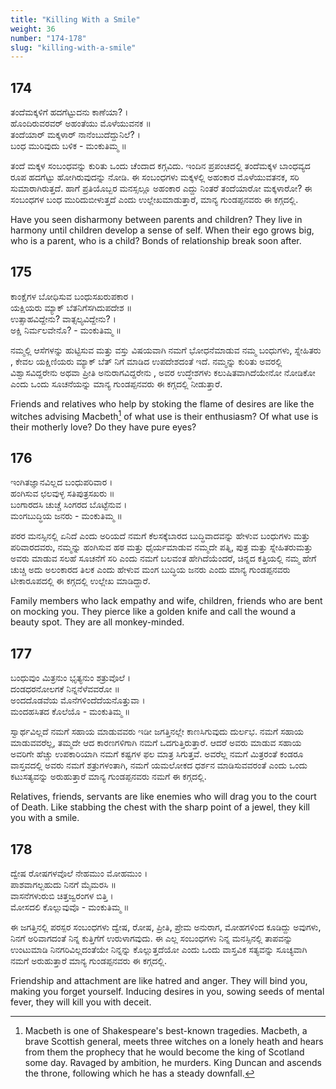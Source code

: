 ```yaml
---
title: "Killing With a Smile"
weight: 36
number: "174-178"
slug: "killing-with-a-smile"
---
```


## 174

ತಂದೆಮಕ್ಕಳಿಗೆ ಹದಗೆಟ್ಟುದನು ಕಾಣೆಯಾ? ।  
ಹೊಂದಿರುವರವರ್ ಅಹಂತೆಯು ಮೊಳೆಯುವನಕ ॥  
ತಂದೆಯಾರ್ ಮಕ್ಕಳಾರ್ ನಾನೆಂಬುದೆದ್ದುನಿಲೆ? ।  
ಬಂಧ ಮುರಿವುದು ಬಳಿಕ - ಮಂಕುತಿಮ್ಮ ॥

ತಂದೆ ಮಕ್ಕಳ ಸಂಬಂಧವನ್ನು ಕುರಿತು ಒಂದು ಚೆಂದಾದ ಕಗ್ಗವಿದು. ಇಂದಿನ ಪ್ರಪಂಚದಲ್ಲಿ ತಂದೆಮಕ್ಕಳ ಬಾಂಧವ್ಯದ ರೂಪ ಹದಗೆಟ್ಟು ಹೋಗಿರುವುದನ್ನು ನೋಡಿ. ಈ ಸಂಬಂಧಗಳು ಮಕ್ಕಳಲ್ಲಿ ಅಹಂಕಾರ ಮೊಳೆಯುವತನಕ, ಸರಿ ಸುಮಾರಾಗಿರುತ್ತದೆ. ಹಾಗೆ ಪ್ರತಿಯೊಬ್ಬರ ಮನಸ್ಸಲ್ಲೂ ಅಹಂಕಾರ ಎದ್ದು ನಿಂತರೆ ತಂದೆಯಾರೋ ಮಕ್ಕಳಾರೋ? ಈ ಸಂಬಂಧಗಳ ಬಂಧ ಮುರಿದುಬೀಳುತ್ತದೆ ಎಂದು ಉಲ್ಲೇಖಮಾಡುತ್ತಾರೆ, ಮಾನ್ಯ ಗುಂಡಪ್ಪನವರು ಈ ಕಗ್ಗದಲ್ಲಿ.

Have you seen disharmony between parents and children? They live in harmony until children develop a sense of self. When their ego grows big, who is a parent, who is a child? Bonds of relationship break soon after.

## 175

ಕಾಂಕ್ಷೆಗಳ ಬೋಧಿಸುವ ಬಂಧುಸಖರುಪಕಾರ ।  
ಯಕ್ಷಿಯರು ಮ್ಯಾಕ್ ಬೆತನಿಗೆಸಗಿದುಪದೇಶ ॥  
ಉತ್ಸಾಹವಿದ್ದೇನು? ವಾತ್ಸಲ್ಯವಿದ್ದೇನು? ।  
ಅಕ್ಷಿ ನಿರ್ಮಲವೇನೊ? - ಮಂಕುತಿಮ್ಮ ॥

ನಮ್ಮಲ್ಲಿ ಆಸೆಗಳನ್ನು ಹುಟ್ಟಿಸುವ ಮತ್ತು ವಸ್ತು ವಿಷಯವಾಗಿ ನಮಗೆ ಭೋಧನೆಮಾಡುವ ನಮ್ಮ ಬಂಧುಗಳು, ಸ್ನೇಹಿತರು , ಕೇವಲ ಯಕ್ಷಿಣಿಯರು ಮ್ಯಾಕ್ ಬೆತ್ ನಿಗೆ ಮಾಡಿದ ಉಪದೇಶದಂತೆ ಇದೆ. ನಮ್ಮನ್ನು ಕುರಿತು ಅವರಲ್ಲಿ ವಿಶ್ವಾಸವಿದ್ದರೇನು ಅಥವಾ ಪ್ರೀತಿ ಅನುರಾಗವಿದ್ದರೇನು , ಅವರ ಉದ್ಧೇಶಗಳು ಕಲುಷಿತವಾಗಿದೆಯೇನೋ ನೋಡಿಕೋ ಎಂದು ಒಂದು ಸೂಚನೆಯನ್ನು ಮಾನ್ಯ ಗುಂಡಪ್ಪನವರು ಈ ಕಗ್ಗದಲ್ಲಿ ನೀಡುತ್ತಾರೆ.

Friends and relatives who help by stoking the flame of desires are like the witches advising Macbeth[^68] of what use is their enthusiasm? Of what use is their motherly love? Do they have pure eyes?

## 176

ಇಂಗಿತಜ್ಞಾನವಿಲ್ಲದ ಬಂಧುಪರಿವಾರ ।  
ಹಂಗಿಸುವ ಛಲವುಳ್ಳ ಸತಿಪುತ್ರಸಖರು ॥  
ಬಂಗಾರದಸಿ ಚುಚ್ಚೆ ಸಿಂಗರದ ಬೊಟ್ಟೆನುವ ।  
ಮಂಗಬುದ್ಧಿಯ ಜನರು - ಮಂಕುತಿಮ್ಮ ॥

ಪರರ ಮನಸ್ಸಿನಲ್ಲಿ ಏನಿದೆ ಎಂದು ಅರಿಯದೆ ನಮಗೆ ಕೆಲಸಕ್ಕೆಬಾರದ ಬುದ್ಧಿವಾದವನ್ನು ಹೇಳುವ ಬಂಧುಗಳು ಮತ್ತು ಪರಿವಾರದವರು, ನಮ್ಮನ್ನು ಹಂಗಿಸುವ ಹಠ ಮತ್ತು ಧೈರ್ಯಮಾಡುವ ನಮ್ಮದೇ ಪತ್ನಿ, ಪುತ್ರ ಮತ್ತು ಸ್ನೇಹಿತರುಮತ್ತು ಅವರು ಮಾಡುವ ಸಲಹೆ ಸೂಚನೆಗೆ ಸರಿ ಎಂದು ನಮಗೆ ಬಲವಂತ ಹೇಗಿದೆಯೆಂದರೆ, ಚಿನ್ನದ ಕತ್ತಿಯಲ್ಲಿ ನಮ್ಮ ಹೇಗೆ ಚುಚ್ಚಿ ಅದು ಅಲಂಕಾರದ ತಿಲಕ ಎಂದು ಹೇಳುವ ಮಂಗ ಬುದ್ಧಿಯ ಜನರು ಎಂದು ಮಾನ್ಯ ಗುಂಡಪ್ಪನವರು ಟೀಕಾರೂಪದಲ್ಲಿ ಈ ಕಗ್ಗದಲ್ಲಿ ಉಲ್ಲೇಖ ಮಾಡಿದ್ದಾರೆ.

Family members who lack empathy and wife, children, friends who are bent on mocking you. They pierce like a golden knife and call the wound a beauty spot. They are all monkey-minded.

## 177

ಬಂಧುವುಂ ಮಿತ್ರನುಂ ಭೃತ್ಯನುಂ ಶತ್ರುವೊಲೆ ।  
ದಂಡಧರನೋಲಗಕೆ ನಿನ್ನನೆಳೆವವರೋ ॥  
ಅಂದದೊಡವೆಯ ಮೊನೆಗಳಿಂದೆದೆಯನೊತ್ತುವಾ ।  
ಮಂದಹಸಿತದ ಕೊಲೆಯೊ - ಮಂಕುತಿಮ್ಮ ॥

ಸ್ವಾರ್ಥವಿಲ್ಲದೆ ನಮಗೆ ಸಹಾಯ ಮಾಡುವವರು ಇಡೀ ಜಗತ್ತಿನಲ್ಲೇ ಕಾಣಸಿಗುವುದು ದುರ್ಲಭ. ನಮಗೆ ಸಹಾಯ ಮಾಡುವವರೆಲ್ಲ, ತಮ್ಮದೇ ಆದ ಕಾರಣಗಳಿಗಾಗಿ ನಮಗೆ ಒದಗುತ್ತಿರುತ್ತಾರೆ. ಆದರೆ ಅವರು ಮಾಡುವ ಸಹಾಯ ಅವರಿಗೇ ಹೆಚ್ಚು ಉಪಕಾರಿಯಾಗಿ ನಮಗೆ ಕಷ್ಟಗಳ ಫಲ ಮಾತ್ರ ಸಿಗುತ್ತವೆ. ಅವರೆಲ್ಲ ನಮಗೆ ಮಿತ್ರರಂತೆ ಕಂಡರೂ ವಾಸ್ತವದಲ್ಲಿ ಅವರು ನಮಗೆ ಶತ್ರುಗಳಂತಾಗಿ, ನಮಗೆ ಯಮಲೋಕದ ಧರ್ಶನ ಮಾಡಿಸುವವರಂತೆ ಎಂದು ಒಂದು ಕಟುಸತ್ಯವನ್ನು ಅರುಹುತ್ತಾರೆ ಮಾನ್ಯ ಗುಂಡಪ್ಪನವರು ನಮಗೆ ಈ ಕಗ್ಗದಲ್ಲಿ.

Relatives, friends, servants are like enemies who will drag you to the court of Death. Like stabbing the chest with the sharp point of a jewel, they kill you with a smile.

## 178

ದ್ವೇಷ ರೋಷಗಳವೊಲೆ ನೇಹಮುಂ ಮೋಹಮುಂ ।  
ಪಾಶವಾಗಲ್ಬಹುದು ನಿನಗೆ ಮೈಮರಸಿ ॥  
ವಾಸನೆಗಳುರುಬಿ ಚಿತ್ತಜ್ವರಂಗಳ ಬಿತ್ತಿ ।  
ಮೋಸದಲಿ ಕೊಲ್ಲುವುವೊ - ಮಂಕುತಿಮ್ಮ ॥

ಈ ಜಗತ್ತಿನಲ್ಲಿ ಪರಸ್ಪರ ಸಂಬಂಧಗಳು ದ್ವೇಷ, ರೋಷ, ಪ್ರೀತಿ, ಪ್ರೇಮ ಅನುರಾಗ, ಮೋಹಗಳಿಂದ ಕೂಡಿದ್ದು ಅವುಗಳು, ನಿನಗೆ ಅರಿವಾಗದಂತೆ ನಿನ್ನ ಕುತ್ತಿಗೆಗೆ ಉರುಳಾಗವುದು. ಈ ಎಲ್ಲ ಸಂಬಂಧಗಳು ನಿನ್ನ ಮನಸ್ಸಿನಲ್ಲಿ ತಾಪವನ್ನು ಉಂಟುಮಾಡಿ ನಿನಗರಿವಿಲ್ಲದಂತೆಯೇ ನಿನ್ನನ್ನು ಕೊಲ್ಲುತ್ತದೆಯೋ ಎಂದು ಒಂದು ವಾಸ್ತವಿಕ ಸತ್ಯವನ್ನು ಸೂಚ್ಯವಾಗಿ ನಮಗೆ ಅರುಹುತ್ತಾರೆ ಮಾನ್ಯ ಗುಂಡಪ್ಪನವರು ಈ ಕಗ್ಗದಲ್ಲಿ.

Friendship and attachment are like hatred and anger. They will bind you, making you forget yourself. Inducing desires in you, sowing seeds of mental fever, they will kill you with deceit.

[^68]: Macbeth is one of Shakespeare's best-known tragedies. Macbeth, a brave Scottish general, meets three witches on a lonely heath and hears from them the prophecy that he would become the king of Scotland some day. Ravaged by ambition, he murders. King Duncan and ascends the throne, following which he has a steady downfall.
